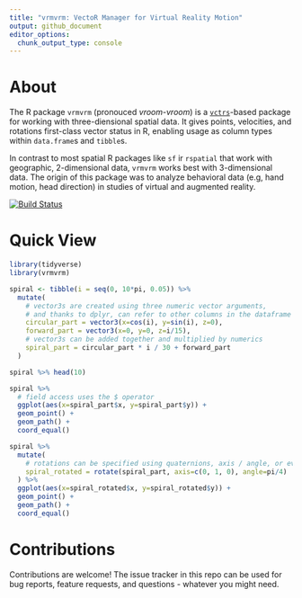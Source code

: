 ```yaml
---
title: "vrmvrm: VectoR Manager for Virtual Reality Motion"
output: github_document
editor_options: 
  chunk_output_type: console
---
```


# About

The R package `vrmvrm` (pronouced *vroom-vroom*) is a [`vctrs`](https://github.com/r-lib/vctrs/)-based package for working with three-diensional spatial data. It gives points, velocities, and rotations first-class vector status in R, enabling usage as column types within `data.frame`s and `tibble`s.

In contrast to most spatial R packages like `sf` ir `rspatial` that work with geographic, 2-dimensional data, `vrmvrm` works best with 3-dimensional data. The origin of this package was to analyze behavioral data (e.g, hand motion, head direction) in studies of virtual and augmented reality. 

[![Build Status](https://travis-ci.com/MrMallIronmaker/vrmvrm.svg?branch=master)](https://travis-ci.com/MrMallIronmaker/vrmvrm)

# Quick View

```r
library(tidyverse)
library(vrmvrm)
```

```R
spiral <- tibble(i = seq(0, 10*pi, 0.05)) %>%
  mutate(
    # vector3s are created using three numeric vector arguments,
    # and thanks to dplyr, can refer to other columns in the dataframe
    circular_part = vector3(x=cos(i), y=sin(i), z=0),
    forward_part = vector3(x=0, y=0, z=i/15),
    # vector3s can be added together and multiplied by numerics 
    spiral_part = circular_part * i / 30 + forward_part
  )

spiral %>% head(10)
```

```R
spiral %>%
  # field access uses the $ operator
  ggplot(aes(x=spiral_part$x, y=spiral_part$y)) +
  geom_point() +
  geom_path() +
  coord_equal()
```

```R
spiral %>%
  mutate(
    # rotations can be specified using quaternions, axis / angle, or even from / to vectors
    spiral_rotated = rotate(spiral_part, axis=c(0, 1, 0), angle=pi/4)
  ) %>% 
  ggplot(aes(x=spiral_rotated$x, y=spiral_rotated$y)) +
  geom_point() +
  geom_path() +
  coord_equal()
```

# Contributions

Contributions are welcome! The issue tracker in this repo can be used for bug reports, feature requests, and questions - whatever you might need.
